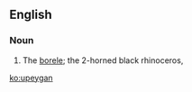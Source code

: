==English==

===Noun===
{{en-noun|-}}

# {{label|en|zoology}} The [[borele]]; the 2-horned black rhinoceros, {{taxlink|Diceros bicornis|species|noshow=1}}

[[ko:upeygan]]
